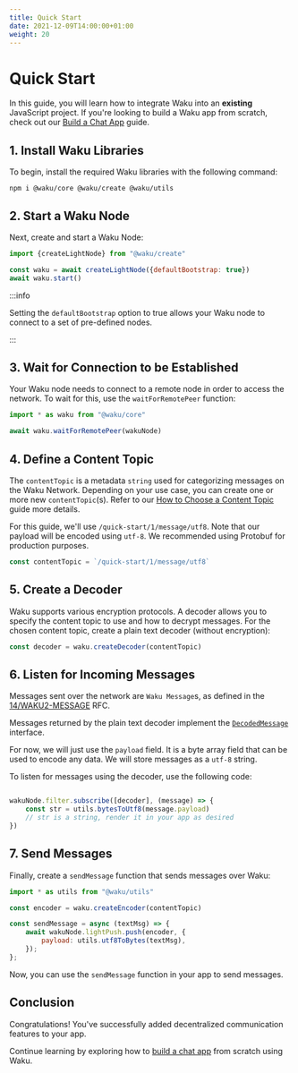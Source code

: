 ```yaml
---
title: Quick Start
date: 2021-12-09T14:00:00+01:00
weight: 20
---
```


# Quick Start

In this guide, you will learn how to integrate Waku into an **existing** JavaScript project.
If you're looking to build a Waku app from scratch, check out our [Build a Chat App](./build-chat-app) guide.

## 1. Install Waku Libraries

To begin, install the required Waku libraries with the following command:

```shell
npm i @waku/core @waku/create @waku/utils
```

## 2. Start a Waku Node

Next, create and start a Waku Node:

```js
import {createLightNode} from "@waku/create"

const waku = await createLightNode({defaultBootstrap: true})
await waku.start()
```

:::info

Setting the `defaultBootstrap` option to true allows your Waku node to connect to a set of pre-defined nodes.

:::

## 3. Wait for Connection to be Established

Your Waku node needs to connect to a remote node in order to access the network.
To wait for this, use the `waitForRemotePeer` function:

```js
import * as waku from "@waku/core"

await waku.waitForRemotePeer(wakuNode)
```

## 4. Define a Content Topic

The `contentTopic` is a metadata `string` used for categorizing messages on the Waku Network.
Depending on your use case, you can create one or more new `contentTopic`(s).
Refer to our [How to Choose a Content Topic](/) guide more details.

For this guide, we'll use `/quick-start/1/message/utf8`.
Note that our payload will be encoded using `utf-8`.
We recommended using Protobuf for production purposes.

```js
const contentTopic = `/quick-start/1/message/utf8`
```

## 5. Create a Decoder

Waku supports various encryption protocols.
A decoder allows you to specify the content topic to use and how to decrypt messages.
For the chosen content topic, create a plain text decoder (without encryption):

```js
const decoder = waku.createDecoder(contentTopic)
```

## 6. Listen for Incoming Messages

Messages sent over the network are `Waku Message`s,
as defined in the [14/WAKU2-MESSAGE](https://rfc.vac.dev/spec/14/#wire-format) RFC.

Messages returned by the plain text decoder implement the [`DecodedMessage`](https://js.waku.org/classes/_waku_core.DecodedMessage.html) interface.

For now, we will just use the `payload` field.
It is a byte array field that can be used to encode any data.
We will store messages as a `utf-8` string.

To listen for messages using the decoder, use the following code:

```js

wakuNode.filter.subscribe([decoder], (message) => {
    const str = utils.bytesToUtf8(message.payload)
    // str is a string, render it in your app as desired
})
```

## 7. Send Messages

Finally, create a `sendMessage` function that sends messages over Waku:

```js
import * as utils from "@waku/utils"

const encoder = waku.createEncoder(contentTopic)

const sendMessage = async (textMsg) => {
    await wakuNode.lightPush.push(encoder, {
        payload: utils.utf8ToBytes(textMsg),
    });
};
```

Now, you can use the `sendMessage` function in your app to send messages.

## Conclusion

Congratulations! You've successfully added decentralized communication features to your app.

Continue learning by exploring how to [build a chat app](./build-chat-app) from scratch using Waku.
